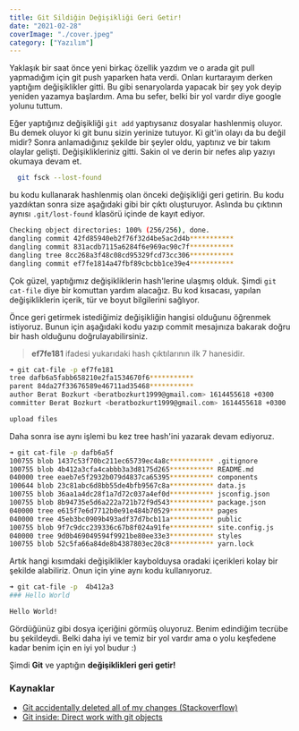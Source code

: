 ```yaml
---
title: Git Sildiğin Değişikliği Geri Getir!
date: "2021-02-28"
coverImage: "./cover.jpeg"
category: ["Yazılım"]
---
```


Yaklaşık bir saat önce yeni birkaç özellik yazdım ve o arada git pull yapmadığım için git push yaparken hata verdi. Onları kurtarayım derken yaptığım değişiklikler gitti. Bu gibi senaryolarda yapacak bir şey yok deyip yeniden yazamya başlardım. Ama bu sefer, belki bir yol vardır diye google yolunu tuttum.

Eğer yaptığınız değişikliği `git add` yaptıysanız dosyalar hashlenmiş oluyor. Bu demek oluyor ki git bunu sizin yerinize tutuyor. Ki git'in olayı da bu değil midir? Sonra anlamadığınız şekilde bir şeyler oldu, yaptınız ve bir takım olaylar gelişti. Değişiklikleriniz gitti. Sakin ol ve derin bir nefes alıp yazıyı okumaya devam et.

```bash
  git fsck --lost-found
```
bu kodu kullanarak hashlenmiş olan önceki değişikliği geri getirin. Bu kodu yazdıktan sonra size aşağıdaki gibi bir çıktı oluşturuyor. Aslında bu çıktının aynısı `.git/lost-found` klasörü içinde de kayıt ediyor.

```bash
Checking object directories: 100% (256/256), done.
dangling commit 42fd85940eb2f76f32d4be5ac2d4b***********
dangling commit 831acdb7115a6284f6e969ac90c7f***********
dangling tree 8cc268a3f48c08cd95329fcd73cc306***********
dangling commit ef7fe1814a47fbf89cbcbb1ce39e4***********
```

Çok güzel, yaptığımız değişikliklerin hash'lerine ulaşmış olduk. Şimdi `git cat-file` diye bir komuttan yardım alacağız. Bu kod kısacası, yapılan değişikliklerin içerik, tür ve boyut bilgilerini sağlıyor. 

Önce geri getirmek istediğimiz değişikliğin hangisi olduğunu öğrenmek istiyoruz. Bunun için aşağıdaki kodu yazıp commit mesajınıza bakarak doğru bir hash olduğunu doğrulayabilirsiniz. 

> **ef7fe181** ifadesi yukarıdaki hash çıktılarının ilk 7 hanesidir.

```bash
➜ git cat-file -p ef7fe181
tree dafb6a5fabb658210e2fa1534670f6***********
parent 84da27f33676589e46711ad35468***********
author Berat Bozkurt <beratbozkurt1999@gmail.com> 1614455618 +0300
committer Berat Bozkurt <beratbozkurt1999@gmail.com> 1614455618 +0300

upload files
```

Daha sonra ise aynı işlemi bu kez tree hash'ini yazarak devam ediyoruz. 

```bash
➜ git cat-file -p dafb6a5f
100755 blob 1437c53f70bc211ec65739ec4a8c***********	.gitignore
100755 blob 4b412a3cfa4cabbb3a3d8175d265***********	README.md
040000 tree eaeb7e5f2932b079d4837ca65395***********	components
100644 blob 23c81abc6d8bb55de4bfb9567c8a***********	data.js
100755 blob 36aa1a4dc28f1a7d72c037a4ef0d***********	jsconfig.json
100755 blob 8b94735e5d6a222a721b72f9d543***********	package.json
040000 tree e615f7e6d7712b0e91e484b70529***********	pages
040000 tree 45eb3bc0909b493adf37d7bcb11a***********	public
100755 blob 9f7c9dcc239336c67b8f024a91fe***********	site.config.js
040000 tree 9d0b469049594f9921be80ee33e3***********	styles
100755 blob 52c5fa66a84de8b4387803ec20c8***********	yarn.lock
```

Artık hangi kısımdaki değişiklikler kaybolduysa oradaki içerikleri kolay bir şekilde alabiliriz. Onun için yine aynı kodu kullanıyoruz. 

```bash
➜ git cat-file -p  4b412a3
### Hello World

Hello World!
```

Gördüğünüz gibi dosya içeriğini görmüş oluyoruz. Benim edindiğim tecrübe bu şekildeydi. Belki daha iyi ve temiz bir yol vardır ama o yolu keşfedene kadar benim için en iyi yol budur :)

Şimdi **Git** ve yaptığın **değişiklikleri geri getir!**

<h3>Kaynaklar</h3>

- [Git accidentally deleted all of my changes (Stackoverflow)](https://stackoverflow.com/a/19628406/8745473) 
- [Git inside: Direct work with git objects](https://githowto.com/git_internals_working_directly_with_git_objects)
